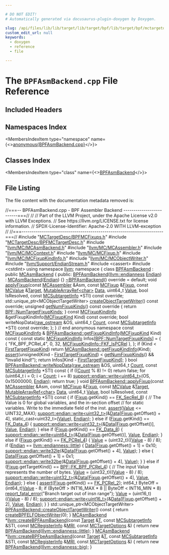 ```yaml
---

# DO NOT EDIT!
# Automatically generated via docusaurus-plugin-doxygen by Doxygen.

slug: /api/files/lib/lib/target/lib/target/bpf/lib/target/bpf/mctargetdesc/bpfasmbackend-cpp
custom_edit_url: null
keywords:
  - doxygen
  - reference
  - file

---
```





# The `BPFAsmBackend.cpp` File Reference

<DoxygenPage pluginConfig={pluginConfig}>



## Included Headers

<IncludesList>
<IncludesListItem
  filePath="MCTargetDesc/BPFMCFixups.h"
  permalink="/docs/api/files/lib/lib/target/lib/target/bpf/lib/target/bpf/mctargetdesc/bpfmcfixups-h"
  isLocal="true" />
<IncludesListItem
  filePath="MCTargetDesc/BPFMCTargetDesc.h"
  permalink="/docs/api/files/lib/lib/target/lib/target/bpf/lib/target/bpf/mctargetdesc/bpfmctargetdesc-h"
  isLocal="true" />
<IncludesListItem
  filePath="llvm/MC/MCAsmBackend.h"
  permalink="/docs/api/files/include/include/llvm/include/llvm/mc/mcasmbackend-h"
  isLocal="true" />
<IncludesListItem
  filePath="llvm/MC/MCAssembler.h"
  permalink="/docs/api/files/include/include/llvm/include/llvm/mc/mcassembler-h"
  isLocal="true" />
<IncludesListItem
  filePath="llvm/MC/MCContext.h"
  permalink="/docs/api/files/include/include/llvm/include/llvm/mc/mccontext-h"
  isLocal="true" />
<IncludesListItem
  filePath="llvm/MC/MCFixup.h"
  permalink="/docs/api/files/include/include/llvm/include/llvm/mc/mcfixup-h"
  isLocal="true" />
<IncludesListItem
  filePath="llvm/MC/MCFixupKindInfo.h"
  permalink="/docs/api/files/include/include/llvm/include/llvm/mc/mcfixupkindinfo-h"
  isLocal="true" />
<IncludesListItem
  filePath="llvm/MC/MCObjectWriter.h"
  permalink="/docs/api/files/include/include/llvm/include/llvm/mc/mcobjectwriter-h"
  isLocal="true" />
<IncludesListItem
  filePath="llvm/Support/EndianStream.h"
  permalink="/docs/api/files/include/include/llvm/include/llvm/support/endianstream-h"
  isLocal="true" />
<IncludesListItem
  filePath="cassert"
  permalink=""
  isLocal="false" />
<IncludesListItem
  filePath="cstdint"
  permalink=""
  isLocal="false" />
</IncludesList>

## Namespaces Index

<MembersIndex>

<MembersIndexItem
  type="namespace"
  name={<><a href="/docs/api/namespaces/anonymous-bpfasmbackend-cpp-">anonymous&#123;BPFAsmBackend.cpp&#125;</a></>}>
</MembersIndexItem>

</MembersIndex>

## Classes Index

<MembersIndex>

<MembersIndexItem
  type="class"
  name={<><a href="/docs/api/classes/anonymous-namespace-bpfasmbackend-cpp-/bpfasmbackend">BPFAsmBackend</a></>}>
</MembersIndexItem>

</MembersIndex>


## File Listing

The file content with the documentation metadata removed is:

<ProgramListing>

<Link id="l00001" /><CodeLine lineNumber="1"><Highlight kind="comment">//===-- BPFAsmBackend.cpp - BPF Assembler Backend -------------------------===//</Highlight><Highlight kind="normal"></Highlight></CodeLine>
<Link id="l00002" /><CodeLine lineNumber="2"><Highlight kind="normal"></Highlight><Highlight kind="comment">//</Highlight><Highlight kind="normal"></Highlight></CodeLine>
<Link id="l00003" /><CodeLine lineNumber="3"><Highlight kind="normal"></Highlight><Highlight kind="comment">// Part of the LLVM Project, under the Apache License v2.0 with LLVM Exceptions.</Highlight><Highlight kind="normal"></Highlight></CodeLine>
<Link id="l00004" /><CodeLine lineNumber="4"><Highlight kind="normal"></Highlight><Highlight kind="comment">// See https://llvm.org/LICENSE.txt for license information.</Highlight><Highlight kind="normal"></Highlight></CodeLine>
<Link id="l00005" /><CodeLine lineNumber="5"><Highlight kind="normal"></Highlight><Highlight kind="comment">// SPDX-License-Identifier: Apache-2.0 WITH LLVM-exception</Highlight><Highlight kind="normal"></Highlight></CodeLine>
<Link id="l00006" /><CodeLine lineNumber="6"><Highlight kind="normal"></Highlight><Highlight kind="comment">//</Highlight><Highlight kind="normal"></Highlight></CodeLine>
<Link id="l00007" /><CodeLine lineNumber="7"><Highlight kind="normal"></Highlight><Highlight kind="comment">//===----------------------------------------------------------------------===//</Highlight><Highlight kind="normal"></Highlight></CodeLine>
<Link id="l00008" /><CodeLine lineNumber="8"><Highlight kind="normal"></Highlight></CodeLine>
<Link id="l00009" /><CodeLine lineNumber="9"><Highlight kind="normal"></Highlight><Highlight kind="preprocessor">#include &quot;<a href="/docs/api/files/lib/lib/target/lib/target/bpf/lib/target/bpf/mctargetdesc/bpfmcfixups-h">MCTargetDesc/BPFMCFixups.h</a>&quot;</Highlight><Highlight kind="normal"></Highlight></CodeLine>
<Link id="l00010" /><CodeLine lineNumber="10"><Highlight kind="normal"></Highlight><Highlight kind="preprocessor">#include &quot;<a href="/docs/api/files/lib/lib/target/lib/target/bpf/lib/target/bpf/mctargetdesc/bpfmctargetdesc-h">MCTargetDesc/BPFMCTargetDesc.h</a>&quot;</Highlight><Highlight kind="normal"></Highlight></CodeLine>
<Link id="l00011" /><CodeLine lineNumber="11"><Highlight kind="normal"></Highlight><Highlight kind="preprocessor">#include &quot;<a href="/docs/api/files/include/include/llvm/include/llvm/mc/mcasmbackend-h">llvm/MC/MCAsmBackend.h</a>&quot;</Highlight><Highlight kind="normal"></Highlight></CodeLine>
<Link id="l00012" /><CodeLine lineNumber="12"><Highlight kind="normal"></Highlight><Highlight kind="preprocessor">#include &quot;<a href="/docs/api/files/include/include/llvm/include/llvm/mc/mcassembler-h">llvm/MC/MCAssembler.h</a>&quot;</Highlight><Highlight kind="normal"></Highlight></CodeLine>
<Link id="l00013" /><CodeLine lineNumber="13"><Highlight kind="normal"></Highlight><Highlight kind="preprocessor">#include &quot;<a href="/docs/api/files/include/include/llvm/include/llvm/mc/mccontext-h">llvm/MC/MCContext.h</a>&quot;</Highlight><Highlight kind="normal"></Highlight></CodeLine>
<Link id="l00014" /><CodeLine lineNumber="14"><Highlight kind="normal"></Highlight><Highlight kind="preprocessor">#include &quot;<a href="/docs/api/files/include/include/llvm/include/llvm/mc/mcfixup-h">llvm/MC/MCFixup.h</a>&quot;</Highlight><Highlight kind="normal"></Highlight></CodeLine>
<Link id="l00015" /><CodeLine lineNumber="15"><Highlight kind="normal"></Highlight><Highlight kind="preprocessor">#include &quot;<a href="/docs/api/files/include/include/llvm/include/llvm/mc/mcfixupkindinfo-h">llvm/MC/MCFixupKindInfo.h</a>&quot;</Highlight><Highlight kind="normal"></Highlight></CodeLine>
<Link id="l00016" /><CodeLine lineNumber="16"><Highlight kind="normal"></Highlight><Highlight kind="preprocessor">#include &quot;<a href="/docs/api/files/include/include/llvm/include/llvm/mc/mcobjectwriter-h">llvm/MC/MCObjectWriter.h</a>&quot;</Highlight><Highlight kind="normal"></Highlight></CodeLine>
<Link id="l00017" /><CodeLine lineNumber="17"><Highlight kind="normal"></Highlight><Highlight kind="preprocessor">#include &quot;<a href="/docs/api/files/include/include/llvm/include/llvm/support/endianstream-h">llvm/Support/EndianStream.h</a>&quot;</Highlight><Highlight kind="normal"></Highlight></CodeLine>
<Link id="l00018" /><CodeLine lineNumber="18"><Highlight kind="normal"></Highlight><Highlight kind="preprocessor">#include &lt;cassert&gt;</Highlight><Highlight kind="normal"></Highlight></CodeLine>
<Link id="l00019" /><CodeLine lineNumber="19"><Highlight kind="normal"></Highlight><Highlight kind="preprocessor">#include &lt;cstdint&gt;</Highlight><Highlight kind="normal"></Highlight></CodeLine>
<Link id="l00020" /><CodeLine lineNumber="20"><Highlight kind="normal"></Highlight></CodeLine>
<Link id="l00021" /><CodeLine lineNumber="21"><Highlight kind="normal"></Highlight><Highlight kind="keyword">using namespace </Highlight><Highlight kind="normal"><a href="/docs/api/namespaces/llvm">llvm</a>;</Highlight></CodeLine>
<Link id="l00022" /><CodeLine lineNumber="22"><Highlight kind="normal"></Highlight></CodeLine>
<Link id="l00023" /><CodeLine lineNumber="23" lineLink="/docs/api/namespaces/anonymous-bpfasmbackend-cpp-"><Highlight kind="normal"></Highlight><Highlight kind="keyword">namespace </Highlight><Highlight kind="normal">&#123;</Highlight></CodeLine>
<Link id="l00024" /><CodeLine lineNumber="24"><Highlight kind="normal"></Highlight></CodeLine>
<Link id="l00025" /><CodeLine lineNumber="25" lineLink="/docs/api/classes/anonymous-namespace-bpfasmbackend-cpp-/bpfasmbackend"><Highlight kind="normal"></Highlight><Highlight kind="keyword">class </Highlight><Highlight kind="normal"><a href="/docs/api/classes/anonymous-namespace-bpfasmbackend-cpp-/bpfasmbackend/#a396fdeafae6e611173d383ec0418c129">BPFAsmBackend</a> : </Highlight><Highlight kind="keyword">public</Highlight><Highlight kind="normal"> <a href="/docs/api/classes/llvm/mcasmbackend/#a3dd30d6980185ef34e42333191453867">MCAsmBackend</a> &#123;</Highlight></CodeLine>
<Link id="l00026" /><CodeLine lineNumber="26"><Highlight kind="normal"></Highlight><Highlight kind="keyword">public</Highlight><Highlight kind="normal">:</Highlight></CodeLine>
<Link id="l00027" /><CodeLine lineNumber="27" lineLink="/docs/api/classes/anonymous-namespace-bpfasmbackend-cpp-/bpfasmbackend/#a396fdeafae6e611173d383ec0418c129"><Highlight kind="normal">  <a href="/docs/api/classes/anonymous-namespace-bpfasmbackend-cpp-/bpfasmbackend/#a396fdeafae6e611173d383ec0418c129">BPFAsmBackend</a>(<a href="/docs/api/namespaces/llvm/#ae1e26e57357947b25e392fd18ab000db">llvm::endianness</a> <a href="/docs/api/classes/llvm/mcasmbackend/#a071344506034666f000a89f98ec79768">Endian</a>) : <a href="/docs/api/classes/llvm/mcasmbackend/#a3dd30d6980185ef34e42333191453867">MCAsmBackend</a>(<a href="/docs/api/classes/llvm/mcasmbackend/#a071344506034666f000a89f98ec79768">Endian</a>) &#123;&#125;</Highlight></CodeLine>
<Link id="l00028" /><CodeLine lineNumber="28" lineLink="/docs/api/classes/anonymous-namespace-bpfasmbackend-cpp-/bpfasmbackend/#aabfb60b52e7e4a345801a1016407863c"><Highlight kind="normal">  <a href="/docs/api/classes/anonymous-namespace-bpfasmbackend-cpp-/bpfasmbackend/#aabfb60b52e7e4a345801a1016407863c">~BPFAsmBackend</a>() </Highlight><Highlight kind="keyword">override</Highlight><Highlight kind="normal"> = </Highlight><Highlight kind="keywordflow">default</Highlight><Highlight kind="normal">;</Highlight></CodeLine>
<Link id="l00029" /><CodeLine lineNumber="29"><Highlight kind="normal"></Highlight></CodeLine>
<Link id="l00030" /><CodeLine lineNumber="30"><Highlight kind="normal">  </Highlight><Highlight kind="keywordtype">void</Highlight><Highlight kind="normal"> <a href="/docs/api/classes/anonymous-namespace-bpfasmbackend-cpp-/bpfasmbackend/#a8042e91ea8d66d25a0e45e9f03465395">applyFixup</a>(</Highlight><Highlight kind="keyword">const</Highlight><Highlight kind="normal"> <a href="/docs/api/classes/llvm/mcassembler">MCAssembler</a> &amp;Asm, </Highlight><Highlight kind="keyword">const</Highlight><Highlight kind="normal"> <a href="/docs/api/classes/llvm/mcfixup">MCFixup</a> &amp;<a href="/docs/api/files/lib/lib/target/lib/target/powerpc/ppctlsdynamiccall-cpp/#a4a235aedca5bbfc39934045b6cbf9c70">Fixup</a>,</Highlight></CodeLine>
<Link id="l00031" /><CodeLine lineNumber="31"><Highlight kind="normal">                  </Highlight><Highlight kind="keyword">const</Highlight><Highlight kind="normal"> <a href="/docs/api/classes/llvm/mcvalue">MCValue</a> &amp;<a href="/docs/api/classes/llvm/target">Target</a>, <a href="/docs/api/classes/llvm/mutablearrayref">MutableArrayRef&lt;char&gt;</a> <a href="/docs/api/namespaces/llvm/#aa20539e89704d20b98b97e9c3feac934">Data</a>,</Highlight></CodeLine>
<Link id="l00032" /><CodeLine lineNumber="32"><Highlight kind="normal">                  uint64&#95;t <a href="/docs/api/classes/llvm/value">Value</a>, </Highlight><Highlight kind="keywordtype">bool</Highlight><Highlight kind="normal"> IsResolved,</Highlight></CodeLine>
<Link id="l00033" /><CodeLine lineNumber="33"><Highlight kind="normal">                  </Highlight><Highlight kind="keyword">const</Highlight><Highlight kind="normal"> <a href="/docs/api/classes/llvm/mcsubtargetinfo">MCSubtargetInfo</a> &#42;STI) </Highlight><Highlight kind="keyword">const override</Highlight><Highlight kind="normal">;</Highlight></CodeLine>
<Link id="l00034" /><CodeLine lineNumber="34"><Highlight kind="normal"></Highlight></CodeLine>
<Link id="l00035" /><CodeLine lineNumber="35"><Highlight kind="normal">  std::unique&#95;ptr&lt;MCObjectTargetWriter&gt;</Highlight></CodeLine>
<Link id="l00036" /><CodeLine lineNumber="36"><Highlight kind="normal">  <a href="/docs/api/classes/anonymous-namespace-bpfasmbackend-cpp-/bpfasmbackend/#a54ab4998e5567703d91669ad3ed49c87">createObjectTargetWriter</a>() </Highlight><Highlight kind="keyword">const override</Highlight><Highlight kind="normal">;</Highlight></CodeLine>
<Link id="l00037" /><CodeLine lineNumber="37"><Highlight kind="normal"></Highlight></CodeLine>
<Link id="l00038" /><CodeLine lineNumber="38" lineLink="/docs/api/classes/anonymous-namespace-bpfasmbackend-cpp-/bpfasmbackend/#a171638d34c85f7885a688c5cf47bf3f3"><Highlight kind="normal">  </Highlight><Highlight kind="keywordtype">unsigned</Highlight><Highlight kind="normal"> <a href="/docs/api/classes/anonymous-namespace-bpfasmbackend-cpp-/bpfasmbackend/#a171638d34c85f7885a688c5cf47bf3f3">getNumFixupKinds</a>()</Highlight><Highlight kind="keyword"> const override </Highlight><Highlight kind="normal">&#123;</Highlight></CodeLine>
<Link id="l00039" /><CodeLine lineNumber="39"><Highlight kind="normal">    </Highlight><Highlight kind="keywordflow">return</Highlight><Highlight kind="normal"> <a href="/docs/api/namespaces/llvm/bpf/#aae3746000e14e086696c5e63aa810812ad893a70e32515a266adf5accafabd248">BPF::NumTargetFixupKinds</a>;</Highlight></CodeLine>
<Link id="l00040" /><CodeLine lineNumber="40"><Highlight kind="normal">  &#125;</Highlight></CodeLine>
<Link id="l00041" /><CodeLine lineNumber="41"><Highlight kind="normal">  </Highlight><Highlight kind="keyword">const</Highlight><Highlight kind="normal"> <a href="/docs/api/structs/llvm/mcfixupkindinfo">MCFixupKindInfo</a> &amp;getFixupKindInfo(<a href="/docs/api/namespaces/llvm/#a84cef097f15848752272d38769011f58">MCFixupKind</a> Kind) </Highlight><Highlight kind="keyword">const override</Highlight><Highlight kind="normal">;</Highlight></CodeLine>
<Link id="l00042" /><CodeLine lineNumber="42"><Highlight kind="normal"></Highlight></CodeLine>
<Link id="l00043" /><CodeLine lineNumber="43"><Highlight kind="normal">  </Highlight><Highlight kind="keywordtype">bool</Highlight><Highlight kind="normal"> writeNopData(<a href="/docs/api/classes/llvm/raw-ostream">raw&#95;ostream</a> &amp;OS, uint64&#95;t <a href="/docs/api/namespaces/llvm/#a845e08be4b0320d66901a66b0c0e9509">Count</a>,</Highlight></CodeLine>
<Link id="l00044" /><CodeLine lineNumber="44"><Highlight kind="normal">                    </Highlight><Highlight kind="keyword">const</Highlight><Highlight kind="normal"> <a href="/docs/api/classes/llvm/mcsubtargetinfo">MCSubtargetInfo</a> &#42;STI) </Highlight><Highlight kind="keyword">const override</Highlight><Highlight kind="normal">;</Highlight></CodeLine>
<Link id="l00045" /><CodeLine lineNumber="45"><Highlight kind="normal">&#125;;</Highlight></CodeLine>
<Link id="l00046" /><CodeLine lineNumber="46"><Highlight kind="normal"></Highlight></CodeLine>
<Link id="l00047" /><CodeLine lineNumber="47"><Highlight kind="normal">&#125; </Highlight><Highlight kind="comment">// end anonymous namespace</Highlight><Highlight kind="normal"></Highlight></CodeLine>
<Link id="l00048" /><CodeLine lineNumber="48"><Highlight kind="normal"></Highlight></CodeLine>
<Link id="l00049" /><CodeLine lineNumber="49"><Highlight kind="normal"></Highlight><Highlight kind="keyword">const</Highlight><Highlight kind="normal"> <a href="/docs/api/structs/llvm/mcfixupkindinfo">MCFixupKindInfo</a> &amp;</Highlight></CodeLine>
<Link id="l00050" /><CodeLine lineNumber="50" lineLink="/docs/api/classes/anonymous-namespace-bpfasmbackend-cpp-/bpfasmbackend/#a91c13851bc0b6eeda9287787050fe33f"><Highlight kind="normal"><a href="/docs/api/classes/anonymous-namespace-bpfasmbackend-cpp-/bpfasmbackend/#a91c13851bc0b6eeda9287787050fe33f">BPFAsmBackend::getFixupKindInfo</a>(<a href="/docs/api/namespaces/llvm/#a84cef097f15848752272d38769011f58">MCFixupKind</a> Kind)</Highlight><Highlight kind="keyword"> const </Highlight><Highlight kind="normal">&#123;</Highlight></CodeLine>
<Link id="l00051" /><CodeLine lineNumber="51"><Highlight kind="normal">  </Highlight><Highlight kind="keyword">const</Highlight><Highlight kind="normal"> </Highlight><Highlight kind="keyword">static</Highlight><Highlight kind="normal"> <a href="/docs/api/structs/llvm/mcfixupkindinfo">MCFixupKindInfo</a> Infos&#91;<a href="/docs/api/namespaces/llvm/bpf/#aae3746000e14e086696c5e63aa810812ad893a70e32515a266adf5accafabd248">BPF::NumTargetFixupKinds</a>&#93; = &#123;</Highlight></CodeLine>
<Link id="l00052" /><CodeLine lineNumber="52"><Highlight kind="normal">    &#123; </Highlight><Highlight kind="stringliteral">&quot;FK&#95;BPF&#95;PCRel&#95;4&quot;</Highlight><Highlight kind="normal">,  0, 32, <a href="/docs/api/structs/llvm/mcfixupkindinfo/#a8f6613f5c0a6dc7dfebce3761963659da9bd8af688090f2f81c405bd995079007">MCFixupKindInfo::FKF&#95;IsPCRel</a> &#125;,</Highlight></CodeLine>
<Link id="l00053" /><CodeLine lineNumber="53"><Highlight kind="normal">  &#125;;</Highlight></CodeLine>
<Link id="l00054" /><CodeLine lineNumber="54"><Highlight kind="normal"></Highlight></CodeLine>
<Link id="l00055" /><CodeLine lineNumber="55"><Highlight kind="normal">  </Highlight><Highlight kind="keywordflow">if</Highlight><Highlight kind="normal"> (Kind &lt; <a href="/docs/api/namespaces/llvm/#a84cef097f15848752272d38769011f58a02772a67f2052ae04bb9ef1ff9dc3cf8">FirstTargetFixupKind</a>)</Highlight></CodeLine>
<Link id="l00056" /><CodeLine lineNumber="56"><Highlight kind="normal">    </Highlight><Highlight kind="keywordflow">return</Highlight><Highlight kind="normal"> <a href="/docs/api/classes/llvm/mcasmbackend/#ad4777f004ef52f665e6ec6defc1cb32a">MCAsmBackend::getFixupKindInfo</a>(Kind);</Highlight></CodeLine>
<Link id="l00057" /><CodeLine lineNumber="57"><Highlight kind="normal"></Highlight></CodeLine>
<Link id="l00058" /><CodeLine lineNumber="58"><Highlight kind="normal">  <a href="/docs/api/files/lib/lib/target/lib/target/amdgpu/silowercontrolflow-cpp/#a4868c5d81c5ccc98c47aeab6244346a0">assert</a>(</Highlight><Highlight kind="keywordtype">unsigned</Highlight><Highlight kind="normal">(Kind - <a href="/docs/api/namespaces/llvm/#a84cef097f15848752272d38769011f58a02772a67f2052ae04bb9ef1ff9dc3cf8">FirstTargetFixupKind</a>) &lt; <a href="/docs/api/classes/anonymous-namespace-bpfasmbackend-cpp-/bpfasmbackend/#a171638d34c85f7885a688c5cf47bf3f3">getNumFixupKinds</a>() &amp;&amp;</Highlight></CodeLine>
<Link id="l00059" /><CodeLine lineNumber="59"><Highlight kind="normal">         </Highlight><Highlight kind="stringliteral">&quot;Invalid kind!&quot;</Highlight><Highlight kind="normal">);</Highlight></CodeLine>
<Link id="l00060" /><CodeLine lineNumber="60"><Highlight kind="normal">  </Highlight><Highlight kind="keywordflow">return</Highlight><Highlight kind="normal"> Infos&#91;Kind - <a href="/docs/api/namespaces/llvm/#a84cef097f15848752272d38769011f58a02772a67f2052ae04bb9ef1ff9dc3cf8">FirstTargetFixupKind</a>&#93;;</Highlight></CodeLine>
<Link id="l00061" /><CodeLine lineNumber="61"><Highlight kind="normal">&#125;</Highlight></CodeLine>
<Link id="l00062" /><CodeLine lineNumber="62"><Highlight kind="normal"></Highlight></CodeLine>
<Link id="l00063" /><CodeLine lineNumber="63" lineLink="/docs/api/classes/anonymous-namespace-bpfasmbackend-cpp-/bpfasmbackend/#a76091bf4479abff002d36ef10260f4ee"><Highlight kind="normal"></Highlight><Highlight kind="keywordtype">bool</Highlight><Highlight kind="normal"> <a href="/docs/api/classes/anonymous-namespace-bpfasmbackend-cpp-/bpfasmbackend/#a76091bf4479abff002d36ef10260f4ee">BPFAsmBackend::writeNopData</a>(<a href="/docs/api/classes/llvm/raw-ostream">raw&#95;ostream</a> &amp;OS, uint64&#95;t <a href="/docs/api/namespaces/llvm/#a845e08be4b0320d66901a66b0c0e9509">Count</a>,</Highlight></CodeLine>
<Link id="l00064" /><CodeLine lineNumber="64"><Highlight kind="normal">                                 </Highlight><Highlight kind="keyword">const</Highlight><Highlight kind="normal"> <a href="/docs/api/classes/llvm/mcsubtargetinfo">MCSubtargetInfo</a> &#42;STI)</Highlight><Highlight kind="keyword"> const </Highlight><Highlight kind="normal">&#123;</Highlight></CodeLine>
<Link id="l00065" /><CodeLine lineNumber="65"><Highlight kind="normal">  </Highlight><Highlight kind="keywordflow">if</Highlight><Highlight kind="normal"> ((<a href="/docs/api/namespaces/llvm/#a845e08be4b0320d66901a66b0c0e9509">Count</a> % 8) != 0)</Highlight></CodeLine>
<Link id="l00066" /><CodeLine lineNumber="66"><Highlight kind="normal">    </Highlight><Highlight kind="keywordflow">return</Highlight><Highlight kind="normal"> </Highlight><Highlight kind="keyword">false</Highlight><Highlight kind="normal">;</Highlight></CodeLine>
<Link id="l00067" /><CodeLine lineNumber="67"><Highlight kind="normal"></Highlight></CodeLine>
<Link id="l00068" /><CodeLine lineNumber="68"><Highlight kind="normal">  </Highlight><Highlight kind="keywordflow">for</Highlight><Highlight kind="normal"> (uint64&#95;t i = 0; i &lt; <a href="/docs/api/namespaces/llvm/#a845e08be4b0320d66901a66b0c0e9509">Count</a>; i += 8)</Highlight></CodeLine>
<Link id="l00069" /><CodeLine lineNumber="69"><Highlight kind="normal">    <a href="/docs/api/namespaces/llvm/support/endian/#add1f2d1d972957d22186f4ec92f985f6">support::endian::write&lt;uint64&#95;t&gt;</a>(OS, 0x15000000, <a href="/docs/api/classes/llvm/mcasmbackend/#a071344506034666f000a89f98ec79768">Endian</a>);</Highlight></CodeLine>
<Link id="l00070" /><CodeLine lineNumber="70"><Highlight kind="normal"></Highlight></CodeLine>
<Link id="l00071" /><CodeLine lineNumber="71"><Highlight kind="normal">  </Highlight><Highlight kind="keywordflow">return</Highlight><Highlight kind="normal"> </Highlight><Highlight kind="keyword">true</Highlight><Highlight kind="normal">;</Highlight></CodeLine>
<Link id="l00072" /><CodeLine lineNumber="72"><Highlight kind="normal">&#125;</Highlight></CodeLine>
<Link id="l00073" /><CodeLine lineNumber="73"><Highlight kind="normal"></Highlight></CodeLine>
<Link id="l00074" /><CodeLine lineNumber="74" lineLink="/docs/api/classes/anonymous-namespace-bpfasmbackend-cpp-/bpfasmbackend/#a8042e91ea8d66d25a0e45e9f03465395"><Highlight kind="normal"></Highlight><Highlight kind="keywordtype">void</Highlight><Highlight kind="normal"> <a href="/docs/api/classes/anonymous-namespace-bpfasmbackend-cpp-/bpfasmbackend/#a8042e91ea8d66d25a0e45e9f03465395">BPFAsmBackend::applyFixup</a>(</Highlight><Highlight kind="keyword">const</Highlight><Highlight kind="normal"> <a href="/docs/api/classes/llvm/mcassembler">MCAssembler</a> &amp;Asm, </Highlight><Highlight kind="keyword">const</Highlight><Highlight kind="normal"> <a href="/docs/api/classes/llvm/mcfixup">MCFixup</a> &amp;<a href="/docs/api/files/lib/lib/target/lib/target/powerpc/ppctlsdynamiccall-cpp/#a4a235aedca5bbfc39934045b6cbf9c70">Fixup</a>,</Highlight></CodeLine>
<Link id="l00075" /><CodeLine lineNumber="75"><Highlight kind="normal">                               </Highlight><Highlight kind="keyword">const</Highlight><Highlight kind="normal"> <a href="/docs/api/classes/llvm/mcvalue">MCValue</a> &amp;<a href="/docs/api/classes/llvm/target">Target</a>,</Highlight></CodeLine>
<Link id="l00076" /><CodeLine lineNumber="76"><Highlight kind="normal">                               <a href="/docs/api/classes/llvm/mutablearrayref">MutableArrayRef&lt;char&gt;</a> <a href="/docs/api/namespaces/llvm/#aa20539e89704d20b98b97e9c3feac934">Data</a>, uint64&#95;t <a href="/docs/api/classes/llvm/value">Value</a>,</Highlight></CodeLine>
<Link id="l00077" /><CodeLine lineNumber="77"><Highlight kind="normal">                               </Highlight><Highlight kind="keywordtype">bool</Highlight><Highlight kind="normal"> IsResolved,</Highlight></CodeLine>
<Link id="l00078" /><CodeLine lineNumber="78"><Highlight kind="normal">                               </Highlight><Highlight kind="keyword">const</Highlight><Highlight kind="normal"> <a href="/docs/api/classes/llvm/mcsubtargetinfo">MCSubtargetInfo</a> &#42;STI)</Highlight><Highlight kind="keyword"> const </Highlight><Highlight kind="normal">&#123;</Highlight></CodeLine>
<Link id="l00079" /><CodeLine lineNumber="79"><Highlight kind="normal">  </Highlight><Highlight kind="keywordflow">if</Highlight><Highlight kind="normal"> (<a href="/docs/api/files/lib/lib/target/lib/target/powerpc/ppctlsdynamiccall-cpp/#a4a235aedca5bbfc39934045b6cbf9c70">Fixup</a>.getKind() == <a href="/docs/api/namespaces/llvm/#a84cef097f15848752272d38769011f58a751b491a3c8dd06f9b616ee717dbdbae">FK&#95;SecRel&#95;8</a>) &#123;</Highlight></CodeLine>
<Link id="l00080" /><CodeLine lineNumber="80"><Highlight kind="normal">    </Highlight><Highlight kind="comment">// The Value is 0 for global variables, and the in-section offset</Highlight><Highlight kind="normal"></Highlight></CodeLine>
<Link id="l00081" /><CodeLine lineNumber="81"><Highlight kind="normal">    </Highlight><Highlight kind="comment">// for static variables. Write to the immediate field of the inst.</Highlight><Highlight kind="normal"></Highlight></CodeLine>
<Link id="l00082" /><CodeLine lineNumber="82"><Highlight kind="normal">    <a href="/docs/api/files/lib/lib/target/lib/target/amdgpu/silowercontrolflow-cpp/#a4868c5d81c5ccc98c47aeab6244346a0">assert</a>(<a href="/docs/api/classes/llvm/value">Value</a> &lt;= UINT32&#95;MAX);</Highlight></CodeLine>
<Link id="l00083" /><CodeLine lineNumber="83"><Highlight kind="normal">    <a href="/docs/api/namespaces/llvm/support/endian/#add1f2d1d972957d22186f4ec92f985f6">support::endian::write&lt;uint32&#95;t&gt;</a>(&amp;<a href="/docs/api/namespaces/llvm/#aa20539e89704d20b98b97e9c3feac934">Data</a>&#91;<a href="/docs/api/files/lib/lib/target/lib/target/powerpc/ppctlsdynamiccall-cpp/#a4a235aedca5bbfc39934045b6cbf9c70">Fixup</a>.getOffset() + 4&#93;,</Highlight></CodeLine>
<Link id="l00084" /><CodeLine lineNumber="84"><Highlight kind="normal">                                     </Highlight><Highlight kind="keyword">static&#95;cast&lt;</Highlight><Highlight kind="normal">uint32&#95;t</Highlight><Highlight kind="keyword">&gt;</Highlight><Highlight kind="normal">(<a href="/docs/api/classes/llvm/value">Value</a>),</Highlight></CodeLine>
<Link id="l00085" /><CodeLine lineNumber="85"><Highlight kind="normal">                                     <a href="/docs/api/classes/llvm/mcasmbackend/#a071344506034666f000a89f98ec79768">Endian</a>);</Highlight></CodeLine>
<Link id="l00086" /><CodeLine lineNumber="86"><Highlight kind="normal">  &#125; </Highlight><Highlight kind="keywordflow">else</Highlight><Highlight kind="normal"> </Highlight><Highlight kind="keywordflow">if</Highlight><Highlight kind="normal"> (<a href="/docs/api/files/lib/lib/target/lib/target/powerpc/ppctlsdynamiccall-cpp/#a4a235aedca5bbfc39934045b6cbf9c70">Fixup</a>.getKind() == <a href="/docs/api/namespaces/llvm/#a84cef097f15848752272d38769011f58a5d58ab615cde98af13deb16dbc09f42d">FK&#95;Data&#95;4</a>) &#123;</Highlight></CodeLine>
<Link id="l00087" /><CodeLine lineNumber="87"><Highlight kind="normal">    <a href="/docs/api/namespaces/llvm/support/endian/#add1f2d1d972957d22186f4ec92f985f6">support::endian::write&lt;uint32&#95;t&gt;</a>(&amp;<a href="/docs/api/namespaces/llvm/#aa20539e89704d20b98b97e9c3feac934">Data</a>&#91;<a href="/docs/api/files/lib/lib/target/lib/target/powerpc/ppctlsdynamiccall-cpp/#a4a235aedca5bbfc39934045b6cbf9c70">Fixup</a>.getOffset()&#93;, <a href="/docs/api/classes/llvm/value">Value</a>, <a href="/docs/api/classes/llvm/mcasmbackend/#a071344506034666f000a89f98ec79768">Endian</a>);</Highlight></CodeLine>
<Link id="l00088" /><CodeLine lineNumber="88"><Highlight kind="normal">  &#125; </Highlight><Highlight kind="keywordflow">else</Highlight><Highlight kind="normal"> </Highlight><Highlight kind="keywordflow">if</Highlight><Highlight kind="normal"> (<a href="/docs/api/files/lib/lib/target/lib/target/powerpc/ppctlsdynamiccall-cpp/#a4a235aedca5bbfc39934045b6cbf9c70">Fixup</a>.getKind() == <a href="/docs/api/namespaces/llvm/#a84cef097f15848752272d38769011f58a3a9388f6478ca218e5d1996e4063c8fe">FK&#95;Data&#95;8</a>) &#123;</Highlight></CodeLine>
<Link id="l00089" /><CodeLine lineNumber="89"><Highlight kind="normal">    <a href="/docs/api/namespaces/llvm/support/endian/#add1f2d1d972957d22186f4ec92f985f6">support::endian::write&lt;uint64&#95;t&gt;</a>(&amp;<a href="/docs/api/namespaces/llvm/#aa20539e89704d20b98b97e9c3feac934">Data</a>&#91;<a href="/docs/api/files/lib/lib/target/lib/target/powerpc/ppctlsdynamiccall-cpp/#a4a235aedca5bbfc39934045b6cbf9c70">Fixup</a>.getOffset()&#93;, <a href="/docs/api/classes/llvm/value">Value</a>, <a href="/docs/api/classes/llvm/mcasmbackend/#a071344506034666f000a89f98ec79768">Endian</a>);</Highlight></CodeLine>
<Link id="l00090" /><CodeLine lineNumber="90"><Highlight kind="normal">  &#125; </Highlight><Highlight kind="keywordflow">else</Highlight><Highlight kind="normal"> </Highlight><Highlight kind="keywordflow">if</Highlight><Highlight kind="normal"> (<a href="/docs/api/files/lib/lib/target/lib/target/powerpc/ppctlsdynamiccall-cpp/#a4a235aedca5bbfc39934045b6cbf9c70">Fixup</a>.getKind() == <a href="/docs/api/namespaces/llvm/#a84cef097f15848752272d38769011f58a0f7a8485c2c761bc5e870fe2b6466372">FK&#95;PCRel&#95;4</a>) &#123;</Highlight></CodeLine>
<Link id="l00091" /><CodeLine lineNumber="91"><Highlight kind="normal">    <a href="/docs/api/classes/llvm/value">Value</a> = (uint32&#95;t)((<a href="/docs/api/classes/llvm/value">Value</a> - 8) / 8);</Highlight></CodeLine>
<Link id="l00092" /><CodeLine lineNumber="92"><Highlight kind="normal">    </Highlight><Highlight kind="keywordflow">if</Highlight><Highlight kind="normal"> (<a href="/docs/api/classes/llvm/mcasmbackend/#a071344506034666f000a89f98ec79768">Endian</a> == <a href="/docs/api/namespaces/llvm/#ae1e26e57357947b25e392fd18ab000dbaaae6635e044ac56046b2893a529b5114">llvm::endianness::little</a>) &#123;</Highlight></CodeLine>
<Link id="l00093" /><CodeLine lineNumber="93"><Highlight kind="normal">      <a href="/docs/api/namespaces/llvm/#aa20539e89704d20b98b97e9c3feac934">Data</a>&#91;<a href="/docs/api/files/lib/lib/target/lib/target/powerpc/ppctlsdynamiccall-cpp/#a4a235aedca5bbfc39934045b6cbf9c70">Fixup</a>.getOffset() + 1&#93; = 0x10;</Highlight></CodeLine>
<Link id="l00094" /><CodeLine lineNumber="94"><Highlight kind="normal">      <a href="/docs/api/namespaces/llvm/support/endian/#a4f05956d010455624c13f5eb2217bc8b">support::endian::write32le</a>(&amp;<a href="/docs/api/namespaces/llvm/#aa20539e89704d20b98b97e9c3feac934">Data</a>&#91;<a href="/docs/api/files/lib/lib/target/lib/target/powerpc/ppctlsdynamiccall-cpp/#a4a235aedca5bbfc39934045b6cbf9c70">Fixup</a>.getOffset() + 4&#93;, <a href="/docs/api/classes/llvm/value">Value</a>);</Highlight></CodeLine>
<Link id="l00095" /><CodeLine lineNumber="95"><Highlight kind="normal">    &#125; </Highlight><Highlight kind="keywordflow">else</Highlight><Highlight kind="normal"> &#123;</Highlight></CodeLine>
<Link id="l00096" /><CodeLine lineNumber="96"><Highlight kind="normal">      <a href="/docs/api/namespaces/llvm/#aa20539e89704d20b98b97e9c3feac934">Data</a>&#91;<a href="/docs/api/files/lib/lib/target/lib/target/powerpc/ppctlsdynamiccall-cpp/#a4a235aedca5bbfc39934045b6cbf9c70">Fixup</a>.getOffset() + 1&#93; = 0x1;</Highlight></CodeLine>
<Link id="l00097" /><CodeLine lineNumber="97"><Highlight kind="normal">      <a href="/docs/api/namespaces/llvm/support/endian/#a71eb44a745361d5437d4a53f9f30dd3d">support::endian::write32be</a>(&amp;<a href="/docs/api/namespaces/llvm/#aa20539e89704d20b98b97e9c3feac934">Data</a>&#91;<a href="/docs/api/files/lib/lib/target/lib/target/powerpc/ppctlsdynamiccall-cpp/#a4a235aedca5bbfc39934045b6cbf9c70">Fixup</a>.getOffset() + 4&#93;, <a href="/docs/api/classes/llvm/value">Value</a>);</Highlight></CodeLine>
<Link id="l00098" /><CodeLine lineNumber="98"><Highlight kind="normal">    &#125;</Highlight></CodeLine>
<Link id="l00099" /><CodeLine lineNumber="99"><Highlight kind="normal">  &#125; </Highlight><Highlight kind="keywordflow">else</Highlight><Highlight kind="normal"> </Highlight><Highlight kind="keywordflow">if</Highlight><Highlight kind="normal"> (<a href="/docs/api/files/lib/lib/target/lib/target/powerpc/ppctlsdynamiccall-cpp/#a4a235aedca5bbfc39934045b6cbf9c70">Fixup</a>.getTargetKind() == <a href="/docs/api/namespaces/llvm/bpf/#aae3746000e14e086696c5e63aa810812a7d2fd911c9275dbfc182765904ce1bdc">BPF::FK&#95;BPF&#95;PCRel&#95;4</a>) &#123;</Highlight></CodeLine>
<Link id="l00100" /><CodeLine lineNumber="100"><Highlight kind="normal">    </Highlight><Highlight kind="comment">// The input Value represents the number of bytes.</Highlight><Highlight kind="normal"></Highlight></CodeLine>
<Link id="l00101" /><CodeLine lineNumber="101"><Highlight kind="normal">    <a href="/docs/api/classes/llvm/value">Value</a> = (uint32&#95;t)((<a href="/docs/api/classes/llvm/value">Value</a> - 8) / 8);</Highlight></CodeLine>
<Link id="l00102" /><CodeLine lineNumber="102"><Highlight kind="normal">    <a href="/docs/api/namespaces/llvm/support/endian/#add1f2d1d972957d22186f4ec92f985f6">support::endian::write&lt;uint32&#95;t&gt;</a>(&amp;<a href="/docs/api/namespaces/llvm/#aa20539e89704d20b98b97e9c3feac934">Data</a>&#91;<a href="/docs/api/files/lib/lib/target/lib/target/powerpc/ppctlsdynamiccall-cpp/#a4a235aedca5bbfc39934045b6cbf9c70">Fixup</a>.getOffset() + 4&#93;, <a href="/docs/api/classes/llvm/value">Value</a>,</Highlight></CodeLine>
<Link id="l00103" /><CodeLine lineNumber="103"><Highlight kind="normal">                                     <a href="/docs/api/classes/llvm/mcasmbackend/#a071344506034666f000a89f98ec79768">Endian</a>);</Highlight></CodeLine>
<Link id="l00104" /><CodeLine lineNumber="104"><Highlight kind="normal">  &#125; </Highlight><Highlight kind="keywordflow">else</Highlight><Highlight kind="normal"> &#123;</Highlight></CodeLine>
<Link id="l00105" /><CodeLine lineNumber="105"><Highlight kind="normal">    <a href="/docs/api/files/lib/lib/target/lib/target/amdgpu/silowercontrolflow-cpp/#a4868c5d81c5ccc98c47aeab6244346a0">assert</a>(<a href="/docs/api/files/lib/lib/target/lib/target/powerpc/ppctlsdynamiccall-cpp/#a4a235aedca5bbfc39934045b6cbf9c70">Fixup</a>.getKind() == <a href="/docs/api/namespaces/llvm/#a84cef097f15848752272d38769011f58a11803cd0814af72a9d078ac0f7a33137">FK&#95;PCRel&#95;2</a>);</Highlight></CodeLine>
<Link id="l00106" /><CodeLine lineNumber="106"><Highlight kind="normal"></Highlight></CodeLine>
<Link id="l00107" /><CodeLine lineNumber="107"><Highlight kind="normal">    int64&#95;t ByteOff = (int64&#95;t)<a href="/docs/api/classes/llvm/value">Value</a> - 8;</Highlight></CodeLine>
<Link id="l00108" /><CodeLine lineNumber="108"><Highlight kind="normal">    </Highlight><Highlight kind="keywordflow">if</Highlight><Highlight kind="normal"> (ByteOff &gt; INT16&#95;MAX &#42; 8 || ByteOff &lt; INT16&#95;MIN &#42; 8)</Highlight></CodeLine>
<Link id="l00109" /><CodeLine lineNumber="109"><Highlight kind="normal">      <a href="/docs/api/namespaces/llvm/#a7f2a3d4dcfee70225988aec53ff1e173">report&#95;fatal&#95;error</a>(</Highlight><Highlight kind="stringliteral">&quot;Branch target out of insn range&quot;</Highlight><Highlight kind="normal">);</Highlight></CodeLine>
<Link id="l00110" /><CodeLine lineNumber="110"><Highlight kind="normal"></Highlight></CodeLine>
<Link id="l00111" /><CodeLine lineNumber="111"><Highlight kind="normal">    <a href="/docs/api/classes/llvm/value">Value</a> = (uint16&#95;t)((<a href="/docs/api/classes/llvm/value">Value</a> - 8) / 8);</Highlight></CodeLine>
<Link id="l00112" /><CodeLine lineNumber="112"><Highlight kind="normal">    <a href="/docs/api/namespaces/llvm/support/endian/#add1f2d1d972957d22186f4ec92f985f6">support::endian::write&lt;uint16&#95;t&gt;</a>(&amp;<a href="/docs/api/namespaces/llvm/#aa20539e89704d20b98b97e9c3feac934">Data</a>&#91;<a href="/docs/api/files/lib/lib/target/lib/target/powerpc/ppctlsdynamiccall-cpp/#a4a235aedca5bbfc39934045b6cbf9c70">Fixup</a>.getOffset() + 2&#93;, <a href="/docs/api/classes/llvm/value">Value</a>,</Highlight></CodeLine>
<Link id="l00113" /><CodeLine lineNumber="113"><Highlight kind="normal">                                     <a href="/docs/api/classes/llvm/mcasmbackend/#a071344506034666f000a89f98ec79768">Endian</a>);</Highlight></CodeLine>
<Link id="l00114" /><CodeLine lineNumber="114"><Highlight kind="normal">  &#125;</Highlight></CodeLine>
<Link id="l00115" /><CodeLine lineNumber="115"><Highlight kind="normal">&#125;</Highlight></CodeLine>
<Link id="l00116" /><CodeLine lineNumber="116"><Highlight kind="normal"></Highlight></CodeLine>
<Link id="l00117" /><CodeLine lineNumber="117"><Highlight kind="normal">std::unique&#95;ptr&lt;MCObjectTargetWriter&gt;</Highlight></CodeLine>
<Link id="l00118" /><CodeLine lineNumber="118" lineLink="/docs/api/classes/anonymous-namespace-bpfasmbackend-cpp-/bpfasmbackend/#a54ab4998e5567703d91669ad3ed49c87"><Highlight kind="normal"><a href="/docs/api/classes/anonymous-namespace-bpfasmbackend-cpp-/bpfasmbackend/#a54ab4998e5567703d91669ad3ed49c87">BPFAsmBackend::createObjectTargetWriter</a>()</Highlight><Highlight kind="keyword"> const </Highlight><Highlight kind="normal">&#123;</Highlight></CodeLine>
<Link id="l00119" /><CodeLine lineNumber="119"><Highlight kind="normal">  </Highlight><Highlight kind="keywordflow">return</Highlight><Highlight kind="normal"> <a href="/docs/api/namespaces/llvm/#ad2943023d307e4a9b43fb234916fc2dd">createBPFELFObjectWriter</a>(0);</Highlight></CodeLine>
<Link id="l00120" /><CodeLine lineNumber="120"><Highlight kind="normal">&#125;</Highlight></CodeLine>
<Link id="l00121" /><CodeLine lineNumber="121"><Highlight kind="normal"></Highlight></CodeLine>
<Link id="l00122" /><CodeLine lineNumber="122" lineLink="/docs/api/namespaces/llvm/#a3f10b1906b3a80e0fec6c3c2f999f56f"><Highlight kind="normal"><a href="/docs/api/classes/llvm/mcasmbackend">MCAsmBackend</a> &#42;<a href="/docs/api/namespaces/llvm/#a3f10b1906b3a80e0fec6c3c2f999f56f">llvm::createBPFAsmBackend</a>(</Highlight><Highlight kind="keyword">const</Highlight><Highlight kind="normal"> <a href="/docs/api/classes/llvm/target">Target</a> &amp;<a href="/docs/api/files/lib/lib/target/lib/target/mips/mips16isellowering-cpp/#a0acb682b8260ab1c60b918599864e2e5">T</a>,</Highlight></CodeLine>
<Link id="l00123" /><CodeLine lineNumber="123"><Highlight kind="normal">                                        </Highlight><Highlight kind="keyword">const</Highlight><Highlight kind="normal"> <a href="/docs/api/classes/llvm/mcsubtargetinfo">MCSubtargetInfo</a> &amp;STI,</Highlight></CodeLine>
<Link id="l00124" /><CodeLine lineNumber="124"><Highlight kind="normal">                                        </Highlight><Highlight kind="keyword">const</Highlight><Highlight kind="normal"> <a href="/docs/api/classes/llvm/mcregisterinfo">MCRegisterInfo</a> &amp;<a href="/docs/api/files/lib/lib/target/lib/target/aarch64/aarch64advsimdscalarpass-cpp/#aacd2ab195054a3e6a74bfbb9d5d571c8">MRI</a>,</Highlight></CodeLine>
<Link id="l00125" /><CodeLine lineNumber="125"><Highlight kind="normal">                                        </Highlight><Highlight kind="keyword">const</Highlight><Highlight kind="normal"> <a href="/docs/api/classes/llvm/mctargetoptions">MCTargetOptions</a> &amp;) &#123;</Highlight></CodeLine>
<Link id="l00126" /><CodeLine lineNumber="126"><Highlight kind="normal">  </Highlight><Highlight kind="keywordflow">return</Highlight><Highlight kind="normal"> </Highlight><Highlight kind="keyword">new</Highlight><Highlight kind="normal"> <a href="/docs/api/classes/anonymous-namespace-bpfasmbackend-cpp-/bpfasmbackend/#a396fdeafae6e611173d383ec0418c129">BPFAsmBackend</a>(<a href="/docs/api/namespaces/llvm/#ae1e26e57357947b25e392fd18ab000dbaaae6635e044ac56046b2893a529b5114">llvm::endianness::little</a>);</Highlight></CodeLine>
<Link id="l00127" /><CodeLine lineNumber="127"><Highlight kind="normal">&#125;</Highlight></CodeLine>
<Link id="l00128" /><CodeLine lineNumber="128"><Highlight kind="normal"></Highlight></CodeLine>
<Link id="l00129" /><CodeLine lineNumber="129" lineLink="/docs/api/namespaces/llvm/#a6dfb8d65b9b76ff9dd27dabf32fe36a8"><Highlight kind="normal"><a href="/docs/api/classes/llvm/mcasmbackend">MCAsmBackend</a> &#42;<a href="/docs/api/namespaces/llvm/#a6dfb8d65b9b76ff9dd27dabf32fe36a8">llvm::createBPFbeAsmBackend</a>(</Highlight><Highlight kind="keyword">const</Highlight><Highlight kind="normal"> <a href="/docs/api/classes/llvm/target">Target</a> &amp;<a href="/docs/api/files/lib/lib/target/lib/target/mips/mips16isellowering-cpp/#a0acb682b8260ab1c60b918599864e2e5">T</a>,</Highlight></CodeLine>
<Link id="l00130" /><CodeLine lineNumber="130"><Highlight kind="normal">                                          </Highlight><Highlight kind="keyword">const</Highlight><Highlight kind="normal"> <a href="/docs/api/classes/llvm/mcsubtargetinfo">MCSubtargetInfo</a> &amp;STI,</Highlight></CodeLine>
<Link id="l00131" /><CodeLine lineNumber="131"><Highlight kind="normal">                                          </Highlight><Highlight kind="keyword">const</Highlight><Highlight kind="normal"> <a href="/docs/api/classes/llvm/mcregisterinfo">MCRegisterInfo</a> &amp;<a href="/docs/api/files/lib/lib/target/lib/target/aarch64/aarch64advsimdscalarpass-cpp/#aacd2ab195054a3e6a74bfbb9d5d571c8">MRI</a>,</Highlight></CodeLine>
<Link id="l00132" /><CodeLine lineNumber="132"><Highlight kind="normal">                                          </Highlight><Highlight kind="keyword">const</Highlight><Highlight kind="normal"> <a href="/docs/api/classes/llvm/mctargetoptions">MCTargetOptions</a> &amp;) &#123;</Highlight></CodeLine>
<Link id="l00133" /><CodeLine lineNumber="133"><Highlight kind="normal">  </Highlight><Highlight kind="keywordflow">return</Highlight><Highlight kind="normal"> </Highlight><Highlight kind="keyword">new</Highlight><Highlight kind="normal"> <a href="/docs/api/classes/anonymous-namespace-bpfasmbackend-cpp-/bpfasmbackend/#a396fdeafae6e611173d383ec0418c129">BPFAsmBackend</a>(<a href="/docs/api/namespaces/llvm/#ae1e26e57357947b25e392fd18ab000dbad861877da56b8b4ceb35c8cbfdf65bb4">llvm::endianness::big</a>);</Highlight></CodeLine>
<Link id="l00134" /><CodeLine lineNumber="134"><Highlight kind="normal">&#125;</Highlight></CodeLine>

</ProgramListing>

</DoxygenPage>
